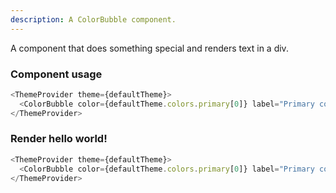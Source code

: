```yaml
---
description: A ColorBubble component.
---
```



A component that does something special and renders text in a div.

### Component usage
```js
<ThemeProvider theme={defaultTheme}>
  <ColorBubble color={defaultTheme.colors.primary[0]} label="Primary color 1"/>
</ThemeProvider>
```

### Render hello world!

```js live
<ThemeProvider theme={defaultTheme}>
  <ColorBubble color={defaultTheme.colors.primary[0]} label="Primary color 1"/>
</ThemeProvider>
```
